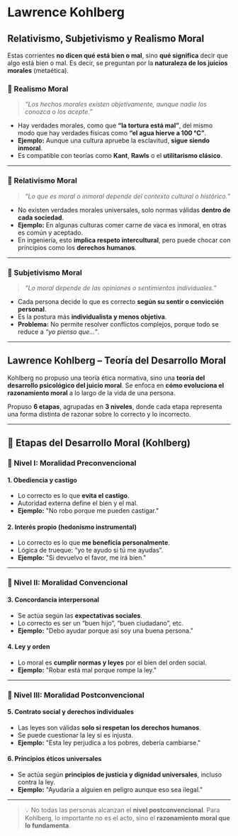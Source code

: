 # Lawrence Kohlberg

## Relativismo, Subjetivismo y Realismo Moral

Estas corrientes **no dicen qué está bien o mal**, sino **qué significa** decir que algo está bien o mal. Es decir, se preguntan por la **naturaleza de los juicios morales** (metaética).

### 🔹 Realismo Moral

> *“Los hechos morales existen objetivamente, aunque nadie los conozca o los acepte.”*

- Hay verdades morales, como que **“la tortura está mal”**, del mismo modo que hay verdades físicas como **“el agua hierve a 100 °C”**.
- **Ejemplo:** Aunque una cultura apruebe la esclavitud, **sigue siendo inmoral**.
- Es compatible con teorías como **Kant**, **Rawls** o el **utilitarismo clásico**.

---

### 🔹 Relativismo Moral

> *“Lo que es moral o inmoral depende del contexto cultural o histórico.”*

- No existen verdades morales universales, solo normas válidas **dentro de cada sociedad**.
- **Ejemplo:** En algunas culturas comer carne de vaca es inmoral, en otras es común y aceptado.
- En ingeniería, esto **implica respeto intercultural**, pero puede chocar con principios como los **derechos humanos**.

---

### 🔹 Subjetivismo Moral

> *“Lo moral depende de las opiniones o sentimientos individuales.”*

- Cada persona decide lo que es correcto **según su sentir o convicción personal**.
- Es la postura más **individualista y menos objetiva**.
- **Problema:** No permite resolver conflictos complejos, porque todo se reduce a *“yo pienso que…”*.

---

## Lawrence Kohlberg – Teoría del Desarrollo Moral

Kohlberg no propuso una teoría ética normativa, sino una **teoría del desarrollo psicológico del juicio moral**.
Se enfoca en **cómo evoluciona el razonamiento moral** a lo largo de la vida de una persona.

Propuso **6 etapas**, agrupadas en **3 niveles**, donde cada etapa representa una forma distinta de razonar sobre lo correcto y lo incorrecto.

---

## 🧩 Etapas del Desarrollo Moral (Kohlberg)

### 🔹 Nivel I: Moralidad Preconvencional

#### 1. Obediencia y castigo
- Lo correcto es lo que **evita el castigo**.
- Autoridad externa define el bien y el mal.
- **Ejemplo:** "No robo porque me pueden castigar."

#### 2. Interés propio (hedonismo instrumental)
- Lo correcto es lo que **me beneficia personalmente**.
- Lógica de trueque: “yo te ayudo si tú me ayudas”.
- **Ejemplo:** "Si devuelvo el favor, me irá bien."

---

### 🔹 Nivel II: Moralidad Convencional

#### 3. Concordancia interpersonal
- Se actúa según las **expectativas sociales**.
- Lo correcto es ser un “buen hijo”, “buen ciudadano”, etc.
- **Ejemplo:** "Debo ayudar porque así soy una buena persona."

#### 4. Ley y orden
- Lo moral es **cumplir normas y leyes** por el bien del orden social.
- **Ejemplo:** "Robar está mal porque rompe la ley."

---

### 🔹 Nivel III: Moralidad Postconvencional

#### 5. Contrato social y derechos individuales
- Las leyes son válidas **solo si respetan los derechos humanos**.
- Se puede cuestionar la ley si es injusta.
- **Ejemplo:** "Esta ley perjudica a los pobres, debería cambiarse."

#### 6. Principios éticos universales
- Se actúa según **principios de justicia y dignidad universales**, incluso contra la ley.
- **Ejemplo:** "Ayudaría a alguien en peligro aunque eso sea ilegal."

---

> 💡 No todas las personas alcanzan el **nivel postconvencional**. Para Kohlberg, lo importante no es el acto, sino el **razonamiento moral que lo fundamenta**.
